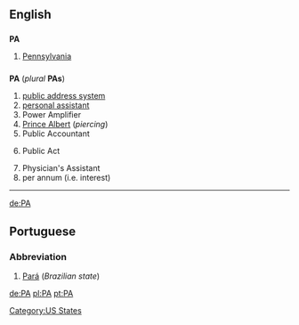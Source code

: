 ==English==

==={{abbreviation}}===
'''PA'''

#[[Pennsylvania]]

==={{initialism}}===
'''PA''' (''plural'' '''PAs''')

#[[public address system]]
#[[personal assistant]]
#Power Amplifier
#[[Prince Albert]] (''piercing'')
#Public Accountant
#{{law}} Public Act
#Physician's Assistant
#per annum (i.e. interest)

----
[[de:PA]]

==Portuguese==
===Abbreviation===
#[[Pará]] (''Brazilian state'')

[[de:PA]]
[[pl:PA]]
[[pt:PA]]

[[Category:US States]]